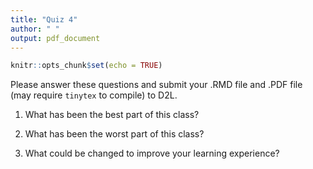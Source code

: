 ```yaml
---
title: "Quiz 4"
author: " "
output: pdf_document
---
```


```r
knitr::opts_chunk$set(echo = TRUE)
```

Please answer these questions and submit your .RMD file and .PDF file (may require `tinytex` to compile) to D2L.

1. What has been the best part of this class?

2. What has been the worst part of this class?

3. What could be changed to improve your learning experience?